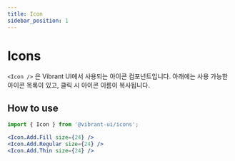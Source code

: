 ```yaml
---
title: Icon
sidebar_position: 1
---
```


# Icons

`<Icon />` 은 Vibrant UI에서 사용되는 아이콘 컴포넌트입니다. 아래에는 사용 가능한 아이콘 목록이 있고, 클릭 시 아이콘 이름이 복사됩니다.
 
<IconMaps />

## How to use

```jsx
import { Icon } from '@vibrant-ui/icons';

<Icon.Add.Fill size={24} />
<Icon.Add.Regular size={24} />
<Icon.Add.Thin size={24} />
```

